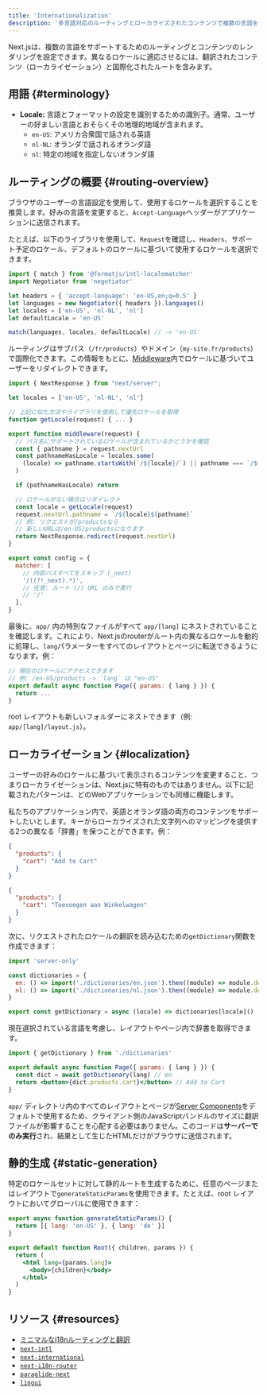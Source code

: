 ```yaml
---
title: 'Internationalization'
description: '多言語対応のルーティングとローカライズされたコンテンツで複数の言語をサポートします'
---
```


Next.jsは、複数の言語をサポートするためのルーティングとコンテンツのレンダリングを設定できます。異なるロケールに適応させるには、翻訳されたコンテンツ（ローカライゼーション）と国際化されたルートを含みます。

## 用語 {#terminology}

- **Locale:** 言語とフォーマットの設定を識別するための識別子。通常、ユーザーの好ましい言語とおそらくその地理的地域が含まれます。
  - `en-US`: アメリカ合衆国で話される英語
  - `nl-NL`: オランダで話されるオランダ語
  - `nl`: 特定の地域を指定しないオランダ語

## ルーティングの概要 {#routing-overview}

ブラウザのユーザーの言語設定を使用して、使用するロケールを選択することを推奨します。好みの言語を変更すると、`Accept-Language`ヘッダーがアプリケーションに送信されます。

たとえば、以下のライブラリを使用して、`Request`を確認し、`Headers`、サポート予定のロケール、デフォルトのロケールに基づいて使用するロケールを選択できます。

```js title="middleware.js"
import { match } from '@formatjs/intl-localematcher'
import Negotiator from 'negotiator'

let headers = { 'accept-language': 'en-US,en;q=0.5' }
let languages = new Negotiator({ headers }).languages()
let locales = ['en-US', 'nl-NL', 'nl']
let defaultLocale = 'en-US'

match(languages, locales, defaultLocale) // -> 'en-US'
```

ルーティングはサブパス（`/fr/products`）やドメイン（`my-site.fr/products`）で国際化できます。この情報をもとに、[Middleware](/docs/app/building-your-application/routing/middleware)内でロケールに基づいてユーザーをリダイレクトできます。

```js title="middleware.js"
import { NextResponse } from "next/server";

let locales = ['en-US', 'nl-NL', 'nl']

// 上記に似た方法やライブラリを使用して優先ロケールを取得
function getLocale(request) { ... }

export function middleware(request) {
  // パス名にサポートされているロケールが含まれているかどうかを確認
  const { pathname } = request.nextUrl
  const pathnameHasLocale = locales.some(
    (locale) => pathname.startsWith(`/${locale}/`) || pathname === `/${locale}`
  )

  if (pathnameHasLocale) return

  // ロケールがない場合はリダイレクト
  const locale = getLocale(request)
  request.nextUrl.pathname = `/${locale}${pathname}`
  // 例: リクエストが/productsなら
  // 新しいURLは/en-US/productsになります
  return NextResponse.redirect(request.nextUrl)
}

export const config = {
  matcher: [
    // 内部パスすべてをスキップ (_next)
    '/((?!_next).*)',
    // 任意: ルート (/) URL のみで実行
    // '/'
  ],
}
```

最後に、`app/` 内の特別なファイルがすべて `app/[lang]` にネストされていることを確認します。これにより、Next.jsのrouterがルート内の異なるロケールを動的に処理し、`lang`パラメーターをすべてのレイアウトとページに転送できるようになります。例：

```jsx title="app/[lang]/page.js"
// 現在のロケールにアクセスできます
// 例: /en-US/products -> `lang` は "en-US"
export default async function Page({ params: { lang } }) {
  return ...
}
```

root レイアウトも新しいフォルダーにネストできます（例: `app/[lang]/layout.js`）。

## ローカライゼーション {#localization}

ユーザーの好みのロケールに基づいて表示されるコンテンツを変更すること、つまりローカライゼーションは、Next.jsに特有のものではありません。以下に記載されたパターンは、どのWebアプリケーションでも同様に機能します。

私たちのアプリケーション内で、英語とオランダ語の両方のコンテンツをサポートしたいとします。キーからローカライズされた文字列へのマッピングを提供する2つの異なる「辞書」を保つことができます。例：

```json title="dictionaries/en.json"
{
  "products": {
    "cart": "Add to Cart"
  }
}
```

```json title="dictionaries/nl.json"
{
  "products": {
    "cart": "Toevoegen aan Winkelwagen"
  }
}
```

次に、リクエストされたロケールの翻訳を読み込むための`getDictionary`関数を作成できます：

```jsx title="app/[lang]/dictionaries.js"
import 'server-only'

const dictionaries = {
  en: () => import('./dictionaries/en.json').then((module) => module.default),
  nl: () => import('./dictionaries/nl.json').then((module) => module.default),
}

export const getDictionary = async (locale) => dictionaries[locale]()
```

現在選択されている言語を考慮し、レイアウトやページ内で辞書を取得できます。

```jsx title="app/[lang]/page.js"
import { getDictionary } from './dictionaries'

export default async function Page({ params: { lang } }) {
  const dict = await getDictionary(lang) // en
  return <button>{dict.products.cart}</button> // Add to Cart
}
```

`app/` ディレクトリ内のすべてのレイアウトとページが[Server Components](/docs/app/building-your-application/rendering/server-components)をデフォルトで使用するため、クライアント側のJavaScriptバンドルのサイズに翻訳ファイルが影響することを心配する必要はありません。このコードは**サーバーでのみ実行**され、結果として生じたHTMLだけがブラウザに送信されます。

## 静的生成 {#static-generation}

特定のロケールセットに対して静的ルートを生成するために、任意のページまたはレイアウトで`generateStaticParams`を使用できます。たとえば、root レイアウトにおいてグローバルに使用できます：

```jsx title="app/[lang]/layout.js"
export async function generateStaticParams() {
  return [{ lang: 'en-US' }, { lang: 'de' }]
}

export default function Root({ children, params }) {
  return (
    <html lang={params.lang}>
      <body>{children}</body>
    </html>
  )
}
```

## リソース {#resources}

- [ミニマルなi18nルーティングと翻訳](https://github.com/vercel/next.js/tree/canary/examples/i18n-routing)
- [`next-intl`](https://next-intl-docs.vercel.app/docs/next-13)
- [`next-international`](https://github.com/QuiiBz/next-international)
- [`next-i18n-router`](https://github.com/i18nexus/next-i18n-router)
- [`paraglide-next`](https://inlang.com/m/osslbuzt/paraglide-next-i18n)
- [`lingui`](https://lingui.dev)

